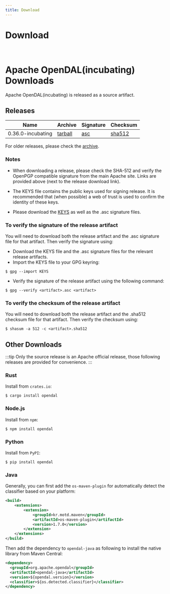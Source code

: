 ```yaml
---
title: Download
---
```

# Download

<br/>

# Apache OpenDAL(incubating) Downloads

Apache OpenDAL(incubating) is released as a source artifact.

## Releases

|Name|Archive|Signature|Checksum|
|---|---|---|---|
|0.36.0-incubating|[tarball](https://dlcdn.apache.org/incubator/opendal/0.36.0/apache-opendal-incubating-0.36.0-src.tar.gz)|[asc](https://dlcdn.apache.org/incubator/opendal/0.36.0/apache-opendal-incubating-0.36.0-src.tar.gz.asc)|[sha512](https://dlcdn.apache.org/incubator/opendal/0.36.0/apache-opendal-incubating-0.36.0-src.tar.gz.sha512)|

For older releases, please check the [archive](https://dlcdn.apache.org/incubator/opendal/).

### Notes
- When downloading a release, please check the SHA-512 and verify the OpenPGP compatible signature from the main Apache site. Links are provided above (next to the release download link).

- The KEYS file contains the public keys used for signing release. It is recommended that (when possible) a web of trust is used to confirm the identity of these keys.

- Please download the [KEYS](https://dlcdn.apache.org/incubator/opendal/KEYS) as well as the .asc signature files.

### To verify the signature of the release artifact

You will need to download both the release artifact and the .asc signature file for that artifact. Then verify the signature using:

- Download the KEYS file and the .asc signature files for the relevant release artifacts.
- Import the KEYS file to your GPG keyring:
```
$ gpg --import KEYS
```
- Verify the signature of the release artifact using the following command:
```
$ gpg --verify <artifact>.asc <artifact>
```

### To verify the checksum of the release artifact

You will need to download both the release artifact and the .sha512 checksum file for that artifact. Then verify the checksum using:

```
$ shasum -a 512 -c <artifact>.sha512
```

## Other Downloads

:::tip
Only the source release is an Apache official release, those following releases are provided for convenience.
:::

### Rust

Install from `crates.io`:

```shell
$ cargo install opendal
```

### Node.js

Install from `npm`:

```shell
$ npm install opendal
```

### Python

Install from `PyPI`:

```shell
$ pip install opendal
```

### Java

Generally, you can first add the `os-maven-plugin` for automatically detect the classifier based on your platform:

```xml
<build>
    <extensions>
        <extension>
            <groupId>kr.motd.maven</groupId>
            <artifactId>os-maven-plugin</artifactId>
            <version>1.7.0</version>
        </extension>
    </extensions>
</build>
```

Then add the dependency to `opendal-java` as following to install the native library from Maven Central:

```xml
<dependency>
  <groupId>org.apache.opendal</groupId>
  <artifactId>opendal-java</artifactId>
  <version>${opendal.version}</version>
  <classifier>${os.detected.classifier}</classifier>
</dependency>
```

